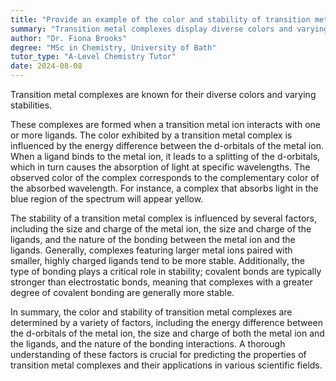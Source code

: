 ```yaml
---
title: "Provide an example of the color and stability of transition metal complexes"
summary: "Transition metal complexes display diverse colors and varying stabilities, influenced by factors such as ligand types, oxidation states, and coordination geometries, impacting their applications in chemistry and materials science."
author: "Dr. Fiona Brooks"
degree: "MSc in Chemistry, University of Bath"
tutor_type: "A-Level Chemistry Tutor"
date: 2024-08-08
---
```


Transition metal complexes are known for their diverse colors and varying stabilities.

These complexes are formed when a transition metal ion interacts with one or more ligands. The color exhibited by a transition metal complex is influenced by the energy difference between the d-orbitals of the metal ion. When a ligand binds to the metal ion, it leads to a splitting of the d-orbitals, which in turn causes the absorption of light at specific wavelengths. The observed color of the complex corresponds to the complementary color of the absorbed wavelength. For instance, a complex that absorbs light in the blue region of the spectrum will appear yellow.

The stability of a transition metal complex is influenced by several factors, including the size and charge of the metal ion, the size and charge of the ligands, and the nature of the bonding between the metal ion and the ligands. Generally, complexes featuring larger metal ions paired with smaller, highly charged ligands tend to be more stable. Additionally, the type of bonding plays a critical role in stability; covalent bonds are typically stronger than electrostatic bonds, meaning that complexes with a greater degree of covalent bonding are generally more stable.

In summary, the color and stability of transition metal complexes are determined by a variety of factors, including the energy difference between the d-orbitals of the metal ion, the size and charge of both the metal ion and the ligands, and the nature of the bonding interactions. A thorough understanding of these factors is crucial for predicting the properties of transition metal complexes and their applications in various scientific fields.
    